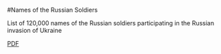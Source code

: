 
#Names of the Russian Soldiers

List of 120,000 names of the Russian soldiers participating in the Russian invasion of Ukraine 

[PDF](https://s3.documentcloud.org/documents/21280272/orcs.pdf)
